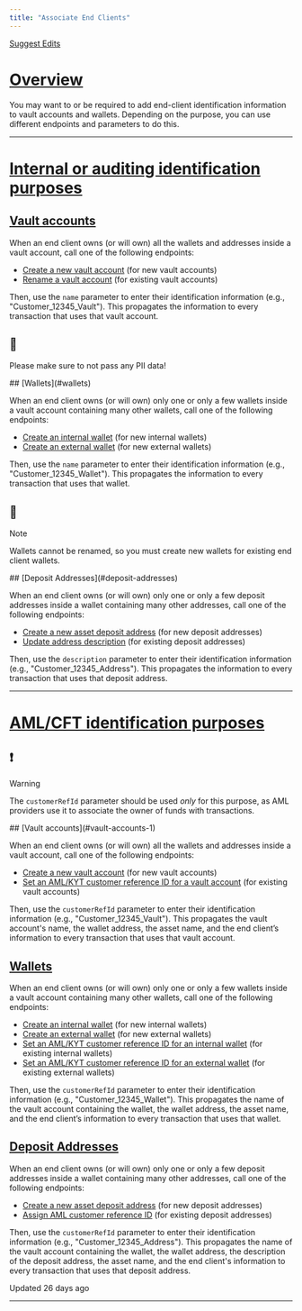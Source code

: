 ```yaml
---
title: "Associate End Clients"
---
```


[Suggest Edits](/edit/associating-end-clients-with-transactions)

# [Overview](#overview)

You may want to or be required to add end-client identification information to vault accounts and wallets. Depending on the purpose, you can use different endpoints and parameters to do this.

* * *

# [Internal or auditing identification purposes](#internal-or-auditing-identification-purposes)
## [Vault accounts](#vault-accounts)

When an end client owns (or will own) all the wallets and addresses inside a vault account, call one of the following endpoints:

*   [Create a new vault account](/reference/createvaultaccount) (for new vault accounts)
*   [Rename a vault account](/reference/put_vault-accounts-vaultaccountid) (for existing vault accounts)

Then, use the `name` parameter to enter their identification information (e.g., "Customer\_12345\_Vault"). This propagates the information to every transaction that uses that vault account.

<Warning>

## 🚧

Please make sure to not pass any PII data!



</Warning>
## [Wallets](#wallets)

When an end client owns (or will own) only one or only a few wallets inside a vault account containing many other wallets, call one of the following endpoints:

*   [Create an internal wallet](/reference/createinternalwallet) (for new internal wallets)
*   [Create an external wallet](/reference/createexternalwallet) (for new external wallets)

Then, use the `name` parameter to enter their identification information (e.g., "Customer\_12345\_Wallet"). This propagates the information to every transaction that uses that wallet.

<Info>

## 📘

Note

Wallets cannot be renamed, so you must create new wallets for existing end client wallets.

</Info>
## [Deposit Addresses](#deposit-addresses)

When an end client owns (or will own) only one or only a few deposit addresses inside a wallet containing many other addresses, call one of the following endpoints:

*   [Create a new asset deposit address](/reference/createvaultaccountassetaddress) (for new deposit addresses)
*   [Update address description](/reference/updatevaultaccountassetaddress) (for existing deposit addresses)

Then, use the `description` parameter to enter their identification information (e.g., "Customer\_12345\_Address"). This propagates the information to every transaction that uses that deposit address.

* * *

# [AML/CFT identification purposes](#amlcft-identification-purposes)
<Warning>

## ❗️

Warning

The `customerRefId` parameter should be used _only_ for this purpose, as AML providers use it to associate the owner of funds with transactions.

</Warning>
## [Vault accounts](#vault-accounts-1)

When an end client owns (or will own) all the wallets and addresses inside a vault account, call one of the following endpoints:

*   [Create a new vault account](/reference/createvaultaccount) (for new vault accounts)
*   [Set an AML/KYT customer reference ID for a vault account](/reference/setvaultaccountcustomerrefid) (for existing vault accounts)

Then, use the `customerRefId` parameter to enter their identification information (e.g., "Customer\_12345\_Vault"). This propagates the vault account's name, the wallet address, the asset name, and the end client’s information to every transaction that uses that vault account.

## [Wallets](#wallets-1)

When an end client owns (or will own) only one or only a few wallets inside a vault account containing many other wallets, call one of the following endpoints:

*   [Create an internal wallet](/reference/createinternalwallet) (for new internal wallets)
*   [Create an external wallet](/reference/createexternalwallethttps://developers.fireblocks.com/reference/post_external-wallets) (for new external wallets)
*   [Set an AML/KYT customer reference ID for an internal wallet](/reference/setcustomerrefidforinternalwallet) (for existing internal wallets)
*   [Set an AML/KYT customer reference ID for an external wallet](/reference/setexternalwalletcustomerrefid) (for existing external wallets)

Then, use the `customerRefId` parameter to enter their identification information (e.g., "Customer\_12345\_Wallet"). This propagates the name of the vault account containing the wallet, the wallet address, the asset name, and the end client’s information to every transaction that uses that wallet.

## [Deposit Addresses](#deposit-addresses-1)

When an end client owns (or will own) only one or only a few deposit addresses inside a wallet containing many other addresses, call one of the following endpoints:

*   [Create a new asset deposit address](/reference/createvaultaccountassetaddress) (for new deposit addresses)
*   [Assign AML customer reference ID](/reference/post_vault-accounts-vaultaccountid-assetid-addresses-addressid-set-customer-ref-id) (for existing deposit addresses)

Then, use the `customerRefId` parameter to enter their identification information (e.g., "Customer\_12345\_Address"). This propagates the name of the vault account containing the wallet, the wallet address, the description of the deposit address, the asset name, and the end client's information to every transaction that uses that deposit address.

Updated 26 days ago

* * *